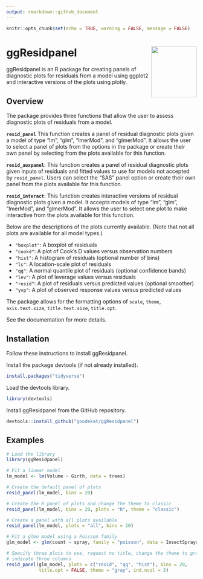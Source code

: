 ```yaml
---
output: rmarkdown::github_document
---
```


```r
knitr::opts_chunk$set(echo = TRUE, warning = FALSE, message = FALSE)
```

# ggResidpanel <img align="right" width="120" height="135" src="./images/gg_resid_sticker4.png">

ggResidpanel is an R package for creating panels of diagnostic plots for residuals from a model using ggplot2 and interactive versions of the plots using plotly.

## Overview

The package provides three functions that allow the user to assess diagnostic plots of residuals from a model.

**`resid_panel`** This function creates a panel of residual diagnostic plots given a model of type "lm", "glm", "lmerMod", and "glmerMod". It allows the user to select a panel of plots from the options in the package or create their own panel by selecting from the plots available for this function.

**`resid_auxpanel`**: This function creates a panel of residual diagnostic plots given inputs of residuals and fitted values to use for models not accepted by `resid_panel`. Users can select the "SAS" panel option or create their own panel from the plots available for this function.

**`resid_interact`**: This function creates interactive versions of residual diagnostic plots given a model. It accepts models of type "lm", "glm", "lmerMod", and "glmerMod". It allows the user to select one plot to make interactive from the plots available for this function.

Below are the descriptions of the plots currently available. (Note that not all plots are available for all model types.)

* `"boxplot"`: A boxplot of residuals
* `"cookd"`: A plot of Cook's D values versus observation numbers
* `"hist"`: A histogram of residuals (optional number of bins) 
* `"ls"`: A location-scale plot of residuals
* `"qq"`: A normal quantile plot of residuals (optional confidence bands)
* `"lev"`: A plot of leverage values versus residuals
* `"resid"`: A plot of residuals versus predicted values (optional smoother)
* `"yvp"`: A plot of observed response values versus predicted values

The package allows for the formatting options of `scale`, `theme`, `axis.text.size`, `title.text.size`, `title.opt`. 

See the documentation for more details.

## Installation

Follow these instructions to install ggResidpanel.

Install the package devtools (if not already installed).

```r
install.packages("tidyverse")
```

Load the devtools library.

```r
library(devtools)
```

Install ggResidpanel from the GitHub repository.

```r
devtools::install_github("goodekat/ggResidpanel")
```

## Examples

```r
# Load the library
library(ggResidpanel)

# Fit a linear model
lm_model <- lm(Volume ~ Girth, data = trees)

# Create the default panel of plots
resid_panel(lm_model, bins = 20)

# Create the R panel of plots and change the theme to classic
resid_panel(lm_model, bins = 20, plots = "R", theme = "classic")

# Create a panel with all plots available
resid_panel(lm_model, plots = "all", bins = 20)
```

```r
# Fit a glme model using a Poisson family
glm_model <- glm(count ~ spray, family = "poisson", data = InsectSprays)

# Specify three plots to use, request no title, change the theme to gray, and 
# indicate three columns
resid_panel(glm_model, plots = c("resid", "qq", "hist"), bins = 20, 
            title.opt = FALSE, theme = "gray", ind.ncol = 3)
```
